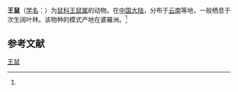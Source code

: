 {{Speciesbox
| name = 王鼠
| status = 
| status_system = 
| image = 
| genus = Maxomys
| species = rajah
| authority = (Thomas, 1894)<ref name='id1078'>{{cite web| url =http://www.bioinfo.cn/db05/BjdwSpecies.php?action=view&id=1078| title =王鼠| work =《中国动物物种编目数据库》| publisher =中国科学院微生物研究所| author =中国科学院动物研究所| accessdate =2009-03-27| deadurl =yes| archiveurl =https://web.archive.org/web/20160305034954/http://www.bioinfo.cn/db05/BjdwSpecies.php?action=view&id=1078| archivedate =2016-03-05}}</ref>
}}

'''王鼠'''（[[学名|学名]]：{{lang|la|''Maxomys rajah''}}）为[[鼠科|鼠科]][[王鼠属|王鼠属]]的动物。在[[中国大陆|中国大陆]]，分布于[[云南|云南]]等地，一般栖息于次生阔叶林。该物种的模式产地在婆羅洲。<ref name='id1078'/>

== 参考文献 ==
{{reflist}}
{{Taxonbar|from=Q1763546}}

[[Category:王鼠属|王鼠]]


{{哺乳类小作品}}